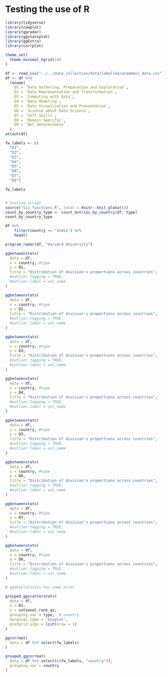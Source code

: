 # Testing the use of R

```r
library(tidyverse)
library(cowplot)
library(ggradar)
library(ggstatsplot)
library(ggExtra)
library(corrplot)
```


```r
theme_set(
  theme_minimal_hgrid(10)
)
```


```r
df <- read_csv("../../data_collection/data/labelled/academic_data.csv")
df <- df %>%
  rename(
    D1 = `Data Gathering, Preparation and Exploration`,
    D2 = `Data Representation and Transformation`,
    D3 = `Computing with Data`,
    D4 = `Data Modeling`,
    D5 = `Data Visualization and Presentation`,
    D6 = `Science about Data Science`,
    D7 = `Soft Skills`,
    D8 = `Domain Specific`,
    D9 = `Not determinable`
  )
attach(df)
```
```r

fw_labels <- c(
  "D1",
  "D2",
  "D3",
  "D4",
  "D5",
  "D6",
  "D7",
  "D8")

fw_labels
```
```r

```


```r
# testing script
source("viz_functions.R", local = knitr::knit_global())
count_by_country_type <- count_entries_by_country(df, type)
count_by_country_type
```


```r
df %>%
    filter(country == "India") %>%
    head()


```

``` r

program_radar(df, "Harvard University")

```

```r


ggbetweenstats(
  data = df,
  x = country, #type
  y = D1,
  title = "Distribution of division's proportions across countries",
  #outlier.tagging = TRUE,
  #outlier.label = uni_name
)

ggbetweenstats(
  data = df,
  x = country, #type
  y = D2,
  title = "Distribution of division's proportions across countries",
  #outlier.tagging = TRUE,
  #outlier.label = uni_name
)

ggbetweenstats(
  data = df,
  x = country, #type
  y = D3,
  title = "Distribution of division's proportions across countries",
  #outlier.tagging = TRUE,
  #outlier.label = uni_name
)

ggbetweenstats(
  data = df,
  x = country, #type
  y = D4,
  title = "Distribution of division's proportions across countries",
  #outlier.tagging = TRUE,
  #outlier.label = uni_name
)

ggbetweenstats(
  data = df,
  x = country, #type
  y = D5,
  title = "Distribution of division's proportions across countries",
  #outlier.tagging = TRUE,
  #outlier.label = uni_name
)

ggbetweenstats(
  data = df,
  x = country, #type
  y = D6,
  title = "Distribution of division's proportions across countries",
  #outlier.tagging = TRUE,
  #outlier.label = uni_name
)

ggbetweenstats(
  data = df,
  x = country, #type
  y = D7,
  title = "Distribution of division's proportions across countries",
  #outlier.tagging = TRUE,
  #outlier.label = uni_name
)

ggbetweenstats(
  data = df,
  x = country, #type
  y = D8,
  title = "Distribution of division's proportions across countries",
  #outlier.tagging = TRUE,
  #outlier.label = uni_name
)


```


```r

# ggdotplotstats has some error

grouped_ggscatterstats(
  data = df,
  x = D1,
  y = national_rank_qs,
  grouping.var = type,  # country
  marginal.type = 'boxplot',
  plotgrid.args = list(nrow = 1)
)

```


```r

ggcorrmat(
  data = df %>% select(fw_labels)
)

grouped_ggcorrmat(
  data = df %>% select(c(fw_labels, "country")),
  grouping.var = country
)

```